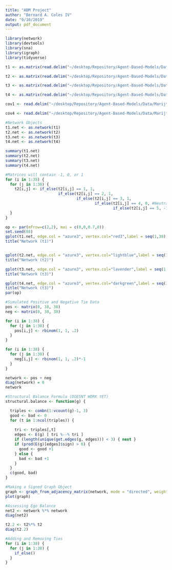 ```yaml
---
title: "ABM Project"
author: "Bernard A. Coles IV"
date: "9/10/2019"
output: pdf_document
---
```


```r
library(network)
library(devtools)
library(sna)
library(igraph)
library(tidyverse)
```

```r
t1 <- as.matrix(read.delim("~/desktop/Repository/Agent-Based-Models/Data/Marijtje-Signed-Longitudinal/t1.dat", header = F, sep = " "))

t2 <- as.matrix(read.delim("~/desktop/Repository/Agent-Based-Models/Data/Marijtje-Signed-Longitudinal/t2.dat", header = F, sep = " "))

t3 <- as.matrix(read.delim("~/desktop/Repository/Agent-Based-Models/Data/Marijtje-Signed-Longitudinal/t3.dat", header = F, sep = " "))

t4 <- as.matrix(read.delim("~/desktop/Repository/Agent-Based-Models/Data/Marijtje-Signed-Longitudinal/t4.dat", header = F, sep = " "))

cov1 <- read.delim("~/desktop/Repository/Agent-Based-Models/Data/Marijtje-Signed-Longitudinal/cov1.dat", header = F, sep = " ", na.strings = "NA")

cov4 <- read.delim("~/desktop/Repository/Agent-Based-Models/Data/Marijtje-Signed-Longitudinal/cov4.dat", header = F, sep = " ", na.strings = "NA")

#Network Objects
t1.net <- as.network(t1)
t2.net <- as.network(t2)
t3.net <- as.network(t3)
t4.net <- as.network(t4)

summary(t1.net)
summary(t2.net)
summary(t3.net)
summary(t4.net)

```

```r
#Matrices will contain -1, 0, or 1
for (i in 1:38) {
  for (j in 1:38) {
    t2[i,j] <- if_else(t2[i,j] == 1, 1,
                       if_else(t2[i,j] == 2, 1,
                               if_else(t2[i,j] == 3, 1,
                                       if_else(t2[i,j] == 4, 0, #Neutral relationships = 0? 
                                               if_else(t2[i,j] == 5, -1, 0)))))
  }
}
```

```r
op <- par(mfrow=c(2,2), mai = c(0,0,0.7,0))
set.seed(88)
gplot(t1.net, edge.col = "azure3", vertex.col="red3",label = seq(1,38), vertex.cex=1.5, label.pos = 5, label.cex=0.5)
title("Network (t1)")


gplot(t2.net, edge.col = "azure3", vertex.col="lightblue",label = seq(1,38), vertex.cex=1.5, label.pos = 5, label.cex=0.5)
title("Network (t2)")

gplot(t3.net, edge.col = "azure3", vertex.col="lavender",label = seq(1,38), vertex.cex=1.5, label.pos = 5, label.cex=0.5)
title("Network (t3)")

gplot(t4.net, edge.col = "azure3", vertex.col="darkgreen",label = seq(1,38), vertex.cex=1.5, label.pos = 5, label.cex=0.5)
title("Network (t3)")
par(op)
```

```r
#Simulated Positive and Negative Tie Data 
pos <- matrix(0, 38, 38)
neg <- matrix(0, 38, 38)

for (i in 1:38) {
  for (j in 1:38) {
    pos[i,j] <- rbinom(1, 1, .2)
  }
}

for (i in 1:38) {
  for (j in 1:38) {
    neg[i,j] <- rbinom(1, 1, .2)*-1
  }
}

network <- pos + neg
diag(network) = 0 
network

#Structural Balance Formula (DOESNT WORK YET)
structural.balance <- function(g) {

  triples <- combn(1:vcount(g)-1, 3)
  good <- bad <- 0
  for (t in 1:ncol(triples)) {
    
    tri <- triples[,t]
    edges <- E(g) [ tri %--% tri ]
    if (length(unique(get.edges(g, edges))) < 3) { next }
    if (prod(E(g)[edges]$sign) > 0) {
      good <- good +1
    } else {
      bad <- bad +1
    }
  }
  c(good, bad)
}

#Making a Signed Graph Object 
graph <- graph_from_adjacency_matrix(network, mode = "directed", weighted = NULL, diag = F)
plot(graph)

#Assessing Ego Balance
net2 <- network %*% network
diag(net2)

t2.2 <- t2%*% t2
diag(t2.2)

#Adding and Removing Ties 
for (i in 1:38) {
  for (j in 1:38) {
    if_else()
  }
}
```
























